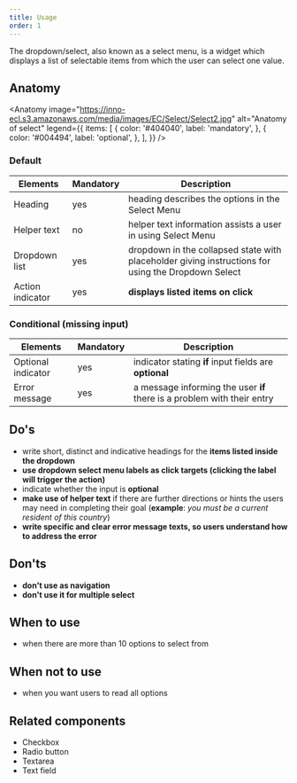 ```yaml
---
title: Usage
order: 1
---
```



<Paragraph size="lead">
  The dropdown/select, also known as a select menu, is a widget which displays a
  list of selectable items from which the user can select one value.
</Paragraph>

## Anatomy

<Anatomy
  image="https://inno-ecl.s3.amazonaws.com/media/images/EC/Select/Select2.jpg"
  alt="Anatomy of select"
  legend={{
    items: [
      {
        color: '#404040',
        label: 'mandatory',
      },
      {
        color: '#004494',
        label: 'optional',
      },
    ],
  }}
/>

### Default

| Elements         | Mandatory | Description                                                                                        |
| ---------------- | --------- | -------------------------------------------------------------------------------------------------- |
| Heading          | yes       | heading describes the options in the Select Menu                                                   |
| Helper text      | no        | helper text information assists a user in using Select Menu                                        |
| Dropdown list    | yes       | dropdown in the collapsed state with placeholder giving instructions for using the Dropdown Select |
| Action indicator | yes       | **displays listed items on click**                                                                 |

### Conditional (missing input)

| Elements           | Mandatory | Description                                                             |
| ------------------ | --------- | ----------------------------------------------------------------------- |
| Optional indicator | yes       | indicator stating **if** input fields are **optional**                  |
| Error message      | yes       | a message informing the user **if** there is a problem with their entry |

## Do's

- write short, distinct and indicative headings for the **items listed inside the dropdown**
- **use dropdown select menu labels as click targets (clicking the label will trigger the action)**
- indicate whether the input is **optional**
- **make use of helper text** if there are further directions or hints the users may need in completing their goal (**example**: _you must be a current resident of this country_)
- **write specific and clear error message texts, so users understand how to address the error**

## Don'ts

- **don't use as navigation**
- **don't use it for multiple select**

## When to use

- when there are more than 10 options to select from

## When not to use

- when you want users to read all options

## Related components

- <Link to="/ec/components/forms/checkbox/usage/" standalone>
    Checkbox
  </Link>
- <Link to="/ec/components/forms/radio/usage/" standalone>
    Radio button
  </Link>
- <Link to="/ec/components/forms/text-area/usage/" standalone>
    Textarea
  </Link>
- <Link to="/ec/components/forms/text-field/usage/" standalone>
    Text field
  </Link>
